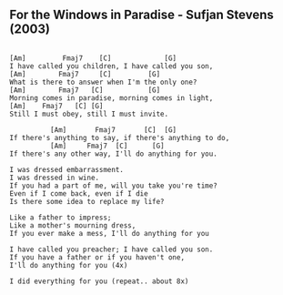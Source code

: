 ## For the Windows in Paradise - Sufjan Stevens (2003) {#selected-songs-windows-in-paradise}



```

[Am]         Fmaj7    [C]             [G]
I have called you children, I have called you son,
[Am]        Fmaj7     [C]         [G]
What is there to answer when I'm the only one?
[Am]        Fmaj7   [C]           [G]
Morning comes in paradise, morning comes in light,
[Am]    Fmaj7   [C] [G]
Still I must obey, still I must invite.

          [Am]       Fmaj7       [C]  [G]
If there's anything to say, if there's anything to do,
          [Am]     Fmaj7  [C]      [G]
If there's any other way, I'll do anything for you.

I was dressed embarrassment. 
I was dressed in wine. 
If you had a part of me, will you take you're time? 
Even if I come back, even if I die 
Is there some idea to replace my life? 

Like a father to impress; 
Like a mother's mourning dress, 
If you ever make a mess, I'll do anything for you 

I have called you preacher; I have called you son. 
If you have a father or if you haven't one, 
I'll do anything for you (4x)

I did everything for you (repeat.. about 8x)
```
